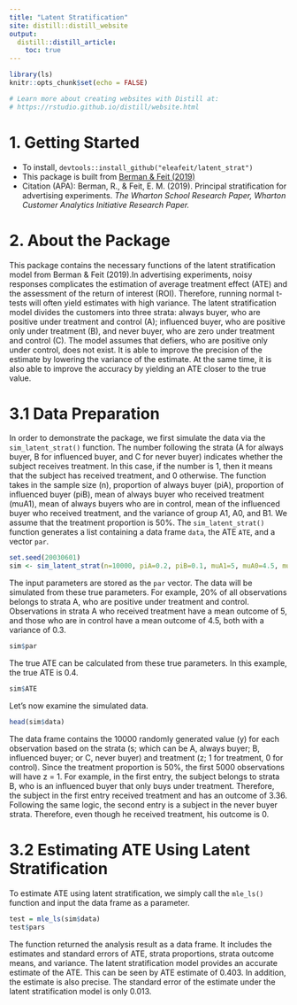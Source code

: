 ```yaml
---
title: "Latent Stratification"
site: distill::distill_website
output:
  distill::distill_article:
    toc: true
---
```


```r
library(ls)
knitr::opts_chunk$set(echo = FALSE)

# Learn more about creating websites with Distill at:
# https://rstudio.github.io/distill/website.html

```


# 1. Getting Started
- To install, `devtools::install_github("eleafeit/latent_strat")`
- This package is built from [Berman & Feit (2019)](https://arxiv.org/pdf/1911.08438.pdf)
- Citation (APA): Berman, R., & Feit, E. M. (2019). Principal stratification for advertising experiments. *The Wharton School Research Paper, Wharton Customer Analytics Initiative Research Paper.*

# 2. About the Package
This package contains the necessary functions of the latent stratification model from Berman & Feit (2019).In advertising experiments, noisy responses complicates the estimation of average treatment effect (ATE) and the assessment of the return of interest (ROI). Therefore, running normal t-tests will often yield estimates with high variance. The latent stratification model divides the customers into three strata: always buyer, who are positive under treatment and control (A); influenced buyer, who are positive only under treatment (B), and never buyer, who are zero under treatment and control (C). The model assumes that defiers, who are positive only under control, does not exist. It is able to improve the precision of the estimate by lowering the variance of the estimate. At the same time, it is also able to improve the accuracy by yielding an ATE closer to the true value. 

# 3.1 Data Preparation
In order to demonstrate the package, we first simulate the data via the `sim_latent_strat()` function. The number following the strata (A for always buyer, B for influenced buyer, and C for never buyer) indicates whether the subject receives treatment. In this case, if the number is 1, then it means that the subject has received treatment, and 0 otherwise. The function takes in the sample size (n), proportion of always buyer (piA), proportion of influenced buyer (piB), mean of always buyer who received treatment (muA1), mean of always buyers who are in control, mean of the influenced buyer who received treatment, and the variance of group A1, A0, and B1. We assume that the treatment proportion is 50%. The `sim_latent_strat()` function generates a list containing a data frame `data`, the ATE `ATE`, and a vector `par`.

```r
set.seed(20030601)
sim <- sim_latent_strat(n=10000, piA=0.2, piB=0.1, muA1=5, muA0=4.5, muB1=3, sigma=0.3)
```

The input parameters are stored as the `par` vector. The data will be simulated from these true parameters. For example, 20% of all observations belongs to strata A, who are positive under treatment and control. Observations in strata A who received treatment have a mean outcome of 5, and those who are in control have a mean outcome of 4.5, both with a variance of 0.3. 

```r
sim$par
```

The true ATE can be calculated from these true parameters. In this example, the true ATE is 0.4. 

```r
sim$ATE
```

Let's now examine the simulated data. 

```r
head(sim$data)
```

The data frame contains the 10000 randomly generated value (y) for each observation based on the strata (s; which can be A, always buyer; B, influenced buyer; or C, never buyer) and treatment (z; 1 for treatment, 0 for control). Since the treatment proportion is 50%, the first 5000 observations will have z = 1. For example, in the first entry, the subject belongs to strata B, who is an influenced buyer that only buys under treatment. Therefore, the subject in the first entry received treatment and has an outcome of 3.36. Following the same logic, the second entry is a subject in the never buyer strata. Therefore, even though he received treatment, his outcome is 0. 

# 3.2 Estimating ATE Using Latent Stratification
To estimate ATE using latent stratification, we simply call the `mle_ls()` function and input the data frame as a parameter. 

```r
test = mle_ls(sim$data)
test$pars
```

The function returned the analysis result as a data frame. It includes the estimates and standard errors of ATE, strata proportions, strata outcome means, and variance. The latent stratification model provides an accurate estimate of the ATE. This can be seen by ATE estimate of 0.403. In addition, the estimate is also precise. The standard error of the estimate under the latent stratification model is only 0.013.
